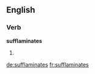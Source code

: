 ==English==

===Verb===
'''sufflaminates'''

# {{third-person singular of|[[sufflaminate]]}}

[[de:sufflaminates]]
[[fr:sufflaminates]]